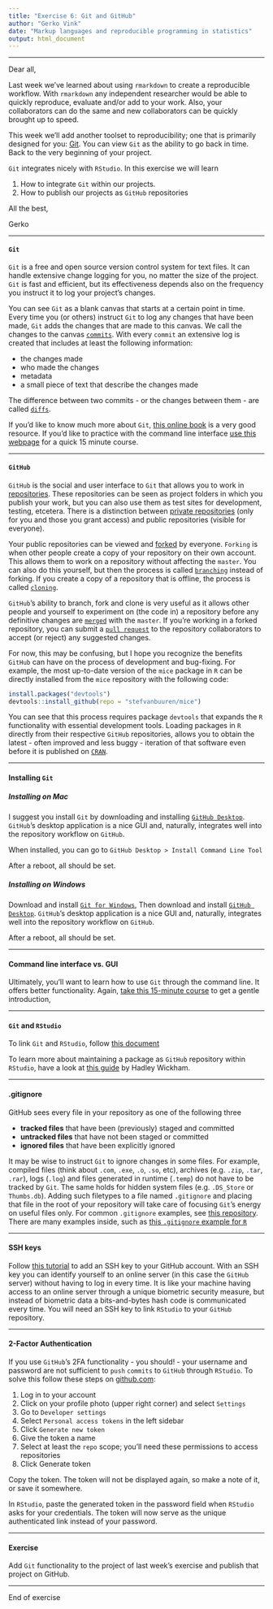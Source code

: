 ```yaml
---
title: "Exercise 6: Git and GitHub"
author: "Gerko Vink"
date: "Markup languages and reproducible programming in statistics"
output: html_document
---
```


---

Dear all, 

Last week we've learned about using `rmarkdown` to create a reproducible workflow. 
With `rmarkdown` any independent researcher would be able to quickly reproduce, evaluate and/or add to your work. Also, your collaborators can do the same and new collaborators can be quickly brought up to speed. 

This week we'll add another toolset to reproducibility; one that is primarily designed for you: [Git](https://git-scm.com). You can view `Git` as the ability to go back in time. Back to the very beginning of your project.

`Git` integrates nicely with `RStudio`. In this exercise we will learn 

1. How to integrate `Git` within our projects. 
2. How to publish our projects as `GitHub` repositories

All the best, 

Gerko

---

#### `Git`
`Git` is a free and open source version control system for text files. It can handle extensive change logging for you, no matter the size of the project. `Git` is fast and efficient, but its effectiveness depends also on the frequency you instruct it to log your project's changes. 

You can see `Git` as a blank canvas that starts at a certain point in time. Every time you (or others) instruct `Git` to log any changes that have been made, `Git` adds the changes that are made to this canvas. We call the changes to the canvas [`commits`](https://help.github.com/articles/github-glossary/#commit). With every `commit` an extensive log is created that includes at least the following information:

- the changes made
- who made the changes
- metadata
- a small piece of text that describe the changes made

The difference between two commits - or the changes between them - are called [`diffs`](https://help.github.com/articles/github-glossary/#diff). 

If you'd like to know much more about `Git`, [this online book](https://git-scm.com/book/en/v2) is a very good resource. If you'd like to practice with the command line interface [use this webpage](https://try.github.io/levels/1/challenges/1) for a quick 15 minute course. 

---

#### `GitHub`
`GitHub` is the social and user interface to `Git` that allows you to work in [repositories](https://help.github.com/articles/github-glossary/#repository). These repositories can be seen as project folders in which you publish your work, but you can also use them as test sites for development, testing, etcetera. There is a distinction between [private repositories](https://help.github.com/articles/github-glossary/#private-repository) (only for you and those you grant access) and public repositories (visible for everyone). 

Your public repositories can be viewed and [forked](https://help.github.com/articles/github-glossary/#fork) by everyone. `Forking` is when other people create a copy of your repository on their own account. This allows them to work on a repository without affecting the `master`. You can also do this yourself, but then the process is called [`branching`](https://help.github.com/articles/github-glossary/#branch) instead of forking. If you create a copy of a repository that is offline, the process is called [`cloning`](https://help.github.com/articles/github-glossary/#clone). 

`GitHub`'s ability to branch, fork and clone is very useful as it allows other people and yourself to experiment on (the code in) a repository before any definitive changes are [`merged`](https://help.github.com/articles/github-glossary/#merge) with the `master`. If you're working in a forked repository, you can submit a [`pull request`](https://help.github.com/articles/github-glossary/#pull-request) to the repository collaborators to accept (or reject) any suggested changes. 

For now, this may be confusing, but I hope you recognize the benefits `GitHub` can have on the process of development and bug-fixing. For example, the most up-to-date version of the `mice` package in `R` can be directly installed from the `mice` repository with the following code:

```r
install.packages("devtools")
devtools::install_github(repo = "stefvanbuuren/mice")
```

You can see that this process requires package `devtools` that expands the `R` functionality with essential development tools. Loading packages in `R` directly from their respective `GitHub` repositories, allows you to obtain the latest - often improved and less buggy - iteration of that software even before it is published on [`CRAN`](https://cran.r-project.org). 


---

#### Installing `Git`

##### Installing on Mac
I suggest you install `Git` by downloading and installing [`GitHub Desktop`](https://desktop.github.com). `GitHub`'s desktop application is a nice GUI and, naturally, integrates well into the repository workflow on `GitHub`. 

When installed, you can go to `GitHub Desktop > Install Command Line Tool`

After a reboot, all should be set. 

##### Installing on Windows
Download and install [`Git for Windows`](https://git-for-windows.github.io), Then download and install [`GitHub Desktop`](https://desktop.github.com). `GitHub`'s desktop application is a nice GUI and, naturally, integrates well into the repository workflow on `GitHub`. 

After a reboot, all should be set. 

---

#### Command line interface vs. GUI
Ultimately, you'll want to learn how to use `Git` through the command line. It offers better functionality. Again, [take this 15-minute course](https://try.github.io/levels/1/challenges/1) to get a gentle introduction,

---

#### `Git` and `RStudio`

To link `Git` and `RStudio`, follow [this document](https://support.rstudio.com/hc/en-us/articles/200532077-Version-Control-with-Git-and-SVN)

To learn more about maintaining a package as `GitHub` repository within `RStudio`, have a look at [this guide](http://r-pkgs.had.co.nz/git.html) by Hadley Wickham. 

---

#### .gitignore
GitHub sees every file in your repository as one of the following three

- **tracked files** that have been (previously) staged and committed
- **untracked files** that have not been staged or committed
- **ignored files** that have been explicitly ignored

It may be wise to instruct `Git` to ignore changes in some files. For example, compiled files (think about `.com`, `.exe`, `.o`, `.so`, etc), archives (e.g. `.zip`, `.tar`, `.rar`), logs (`.log`) and files generated in runtime (`.temp`) do not have to be tracked by `Git`. The same holds for hidden system files (e.g. `.DS_Store` or `Thumbs.db`). Adding such filetypes to a file named `.gitignore` and placing that file in the root of your repository will take care of focusing `Git`'s energy on useful files only. For common `.gitignore` examples, see [this repository](https://github.com/github/gitignore). There are many examples inside, such as [this `.gitignore` example for `R`](https://github.com/github/gitignore/blob/master/R.gitignore)

---

#### SSH keys

Follow [this tutorial](https://help.github.com/articles/adding-a-new-ssh-key-to-your-github-account) to add an SSH key to your GitHub account. With an SSH key you can identify yourself to an online server (in this case the `GitHub` server) without having to log in every time. It is like your machine having access to an online server through a unique biometric security measure, but instead of biometric data a bits-and-bytes hash code is communicated every time. You will need an SSH key to link `RStudio` to your `GitHub` repository. 

--- 

#### 2-Factor Authentication
If you use `GitHub`'s 2FA functionality - you should! - your username and password are not sufficient to `push` `commits` to `GitHub` through `RStudio`. To solve this follow these steps on [github.com](https://github.com):

1. Log in to your account
2. Click on your profile photo (upper right corner) and select `Settings`
3. Go to `Developer settings`
4. Select `Personal access tokens` in the left sidebar
5. Click `Generate new token`
6. Give the token a name
7. Select at least the `repo` scope; you'll need these permissions to access repositories
8. Click Generate token

Copy the token. The token will not be displayed again, so make a note of it, or save it somewhere.

In `RStudio`, paste the generated token in the password field when `RStudio` asks for your credentials. The token will now serve as the unique authenticated link instead of your password. 

---

#### Exercise

Add `Git` functionality to the project of last week's exercise and publish that project on GitHub. 

---

End of exercise